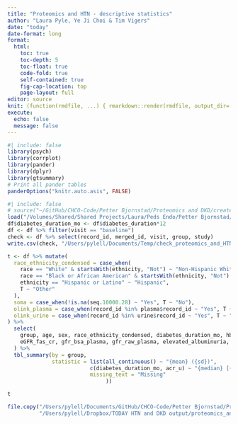 ```yaml
---
title: "Proteomics and HTN - descriptive statistics"
author: "Laura Pyle, Ye Ji Choi & Tim Vigers"
date: "today"
date-format: long
format:
  html:
    toc: true
    toc-depth: 5
    toc-float: true
    code-fold: true
    self-contained: true
    fig-cap-location: top
    page-layout: full
editor: source
knit: (function(rmdfile, ...) { rmarkdown::render(rmdfile, output_dir='/Users/pylell/Dropbox/TODAY HTN and DKD output/') })
execute:
  echo: false
  message: false
---
```


```r
#| include: false
library(psych)
library(corrplot)
library(pander)
library(dplyr)
library(gtsummary)
# Print all pander tables
panderOptions("knitr.auto.asis", FALSE)
```

```r
#| include: false
# source("~/GitHub/CHCO-Code/Petter Bjornstad/Proteomics and DKD/create_today_dkd_analysis_dataset.R")
load("/Volumes/Shared/Shared Projects/Laura/Peds Endo/Petter Bjornstad/Proteomics and HTN/Data_Cleaned/analysis_dataset.RData")
df$diabetes_duration_mo <- df$diabetes_duration*12
df <- df %>% filter(visit == "baseline")
check <- df %>% select(record_id, merged_id, visit, group, study)
write.csv(check, "/Users/pylell/Documents/Temp/check_proteomics_and_HTN.csv", row.names = F)
```

```r
t <- df %>% mutate(
  race_ethnicity_condensed = case_when(
    race == "White" & startsWith(ethnicity, "Not") ~ "Non-Hispanic White",
    race == "Black or African American" & startsWith(ethnicity, "Not") ~ "Non-Hispanic Black",
    ethnicity == "Hispanic or Latino" ~ "Hispanic",
    T ~ "Other"
  ),
  soma = case_when(!is.na(seq.10000.28) ~ "Yes", T ~ "No"),
  olink_plasma = case_when(record_id %in% plasma$record_id ~ "Yes", T ~ "No"),
  olink_urine = case_when(record_id %in% urine$record_id ~ "Yes", T ~ "No")
) %>% 
  select(
    group, age, sex, race_ethnicity_condensed, diabetes_duration_mo, hba1c, bmi, acr_u, sbp, dbp, map,
    eGFR_fas_cr, gfr_bsa_plasma, gfr_raw_plasma, elevated_albuminuria, htn, soma, olink_plasma, olink_urine
  ) %>% 
  tbl_summary(by = group,
              statistic = list(all_continuous() ~ "{mean} ({sd})",
                          c(diabetes_duration_mo, acr_u) ~ "{median} [{p25}, {p75}]",
                          missing_text = "Missing"
                               ))

```

```r
t
```

```r
file.copy("/Users/pylell/Documents/GitHub/CHCO-Code/Petter Bjornstad/Proteomics and HTN/proteomics_and_HTN_descriptive statistics.html",
          "/Users/pylell/Dropbox/TODAY HTN and DKD output/proteomics_and_HTN_descriptive statistics.html",overwrite = TRUE)
```
